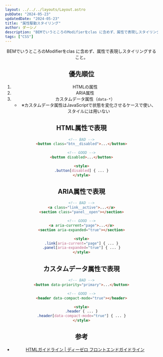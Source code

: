 ```yaml
---
layout: ../../../layouts/Layout.astro
pubDate: "2024-05-23"
updatedDate: "2024-05-23"
title: "属性駆動スタイリング"
author: ダーシノ
description: "BEMでいうところのModifierをclas に含めず、属性で表現しスタイリングすること。"
tags: ["CSS"]
---
```



<Header {...frontmatter} />

BEMでいうところのModifierをclas に含めず、属性で表現しスタイリングすること。

## 優先順位

1. HTMLの属性
2. ARIA属性
3. カスタムデータ属性（`data-*`）
   - ※カスタムデータ属性はJavaScriptで状態を変化させるケースで使い、スタイルには用いない

## HTML属性で表現

```html
<!-- BAD -->
<button class="btn__disabled">...</button>

<!-- GOOD -->
<button disabled>...</button>

<style>
.button[disabled] { ... }
</style>
```

## ARIA属性で表現

```html
<!-- BAD -->
<a class="link__active">...</a>
<section class="panel__open"></section>

<!-- GOOD -->
<a aria-current="page">...</a>
<section aria-expanded="true"></section>

<style>
.link[aria-current="page"] { ... }
.panel[aria-expanded="true"] { ... }
</style>
```

## カスタムデータ属性で表現

```html
<!-- BAD -->
<button data-priority="primary">...</button>

<!-- GOOD -->
<header data-compact-mode="true"></header>

<style>
.header { ... }
.header[data-compact-mode="true"] { ... }
</style>
```

## 参考

- [HTMLガイドライン \| ディーゼロ フロントエンドガイドライン](https://guidelines.d-zero.co.jp/html.html#%F0%9F%92%8E-%E3%82%B3%E3%83%B3%E3%83%9B%E3%82%9A%E3%83%BC%E3%83%8D%E3%83%B3%E3%83%88)
